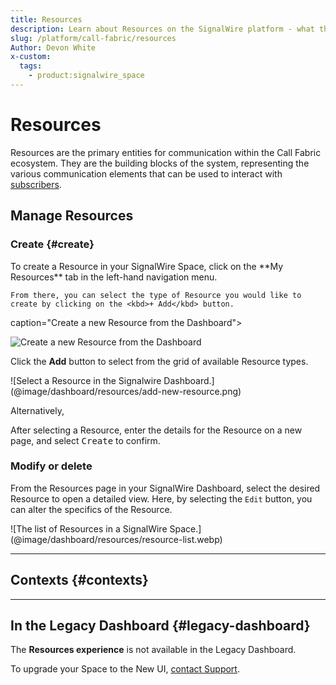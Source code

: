 ```yaml
---
title: Resources
description: Learn about Resources on the SignalWire platform - what they are, how they work, and how to manage them in the Dashboard.
slug: /platform/call-fabric/resources
Author: Devon White
x-custom:
  tags:
    - product:signalwire_space
---
```



# Resources

Resources are the primary entities for communication within the Call Fabric ecosystem.
They are the building blocks of the system, representing the various communication elements
that can be used to interact with 
[subscribers](/platform/call-fabric#subscribers). 

<!--todo

<CardGroup cols={4}>

  <Card title="Subscribers" href="#subscribers"></Card>
  
  <Card title="SWML Scripts" href="#swml-scripts"></Card>

  <Card title="cXML Scripts" href="#cxml-scripts"></Card>

  <Card title="AI Agents" href="#ai-agents"></Card>

  <Card title="Video rooms" href="#video-rooms"></Card>

  <Card title="RELAY Applications" href="#relay-applications"></Card>

  <Card title="FreeSWITCH Connectors" href="#freeswitch-connectors"></Card>

  <Card title="Call Flows" href="#call-flows"></Card>

  <Card title="SIP Endpoints" href="#sip-endpoints"></Card>

</CardGroup>

-->

## Manage Resources

### Create {#create}

<div className="row">
  
  <div className="col col--6">
    To create a Resource in your SignalWire Space, click on the **My Resources** tab in the left-hand navigation menu.
    
    From there, you can select the type of Resource you would like to create by clicking on the <kbd>+ Add</kbd> button.
  </div>
  
  <div className="col col--6">
    <ResourceAdmonition/>
  </div>
  
</div>

<Frame 

  caption="Create a new Resource from the Dashboard">

  ![Create a new Resource from the Dashboard](@image/dashboard/home/home-resources-marked.png)

</Frame>

Click the **Add** button to select from the grid of available Resource types.

<Frame caption="The Resource selection menu">
  ![Select a Resource in the Signalwire Dashboard.](@image/dashboard/resources/add-new-resource.png)
</Frame>

Alternatively, 

After selecting a Resource, 
enter the details for the Resource on a new page,
and select <kbd>Create</kbd> to confirm.

### Modify or delete

From the Resources page in your SignalWire Dashboard, select the desired Resource to open a detailed view.
Here, by selecting the `Edit` button, you can alter the specifics of the Resource.

<Frame caption="The list of Resources in a SignalWire Space">
  ![The list of Resources in a SignalWire Space.](@image/dashboard/resources/resource-list.webp)
</Frame>

---

## Contexts {#contexts}

<ResourceContexts />

---

## In the Legacy Dashboard {#legacy-dashboard}

The **Resources experience** is not available in the Legacy Dashboard.

To upgrade your Space to the New UI, [contact Support](https://support.signalwire.com/).

<UiAccordion/>